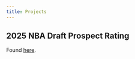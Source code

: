 ```yaml
---
title: Projects
---
```


## 2025 NBA Draft Prospect Rating

Found [here](projects/draft_model_2025_writeup.ipynb).